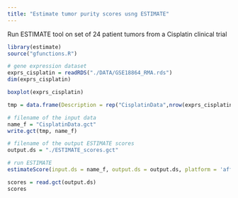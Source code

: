 ```yaml
---
title: "Estimate tumor purity scores usng ESTIMATE"
---
```


Run ESTIMATE tool on  set of 24 patient tumors from a Cisplatin clinical trial 

```r
library(estimate)
source("gfunctions.R")

# gene expression dataset 
exprs_cisplatin = readRDS("./DATA/GSE18864_RMA.rds")
dim(exprs_cisplatin)

boxplot(exprs_cisplatin)

tmp = data.frame(Description = rep("CisplatinData",nrow(exprs_cisplatin)), exprs_cisplatin)

# filename of the input data
name_f = "CisplatinData.gct"
write.gct(tmp, name_f)

# filename of the output ESTIMATE scores
output.ds = "./ESTIMATE_scores.gct"

# run ESTIMATE
estimateScore(input.ds = name_f, output.ds = output.ds, platform = 'affymetrix')

scores = read.gct(output.ds)
scores
```

